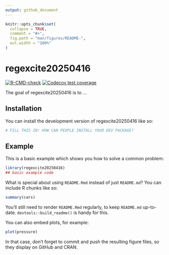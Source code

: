 ```yaml
---
output: github_document
---
```


<!-- README.md is generated from README.Rmd. Please edit that file -->

```r
knitr::opts_chunk$set(
  collapse = TRUE,
  comment = "#>",
  fig.path = "man/figures/README-",
  out.width = "100%"
)
```

# regexcite20250416

<!-- badges: start -->
[![R-CMD-check](https://github.com/Nick-2003/regexcite20250416/actions/workflows/R-CMD-check.yaml/badge.svg)](https://github.com/Nick-2003/regexcite20250416/actions/workflows/R-CMD-check.yaml)
[![Codecov test coverage](https://codecov.io/gh/Nick-2003/regexcite20250416/graph/badge.svg)](https://app.codecov.io/gh/Nick-2003/regexcite20250416)
<!-- badges: end -->

The goal of regexcite20250416 is to ...

## Installation

You can install the development version of regexcite20250416 like so:

``` r
# FILL THIS IN! HOW CAN PEOPLE INSTALL YOUR DEV PACKAGE?
```

## Example

This is a basic example which shows you how to solve a common problem:

```r
library(regexcite20250416)
## basic example code
```

What is special about using `README.Rmd` instead of just `README.md`? You can include R chunks like so:

```r
summary(cars)
```

You'll still need to render `README.Rmd` regularly, to keep `README.md` up-to-date. `devtools::build_readme()` is handy for this.

You can also embed plots, for example:

```r
plot(pressure)
```

In that case, don't forget to commit and push the resulting figure files, so they display on GitHub and CRAN.
